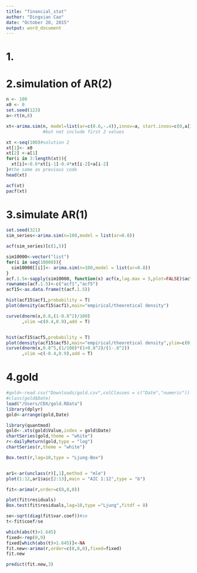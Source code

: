 ```yaml
---
title: "financial_stat"
author: "Dingxian Cao"
date: "October 20, 2015"
output: word_document
---
```

# 1.


# 2.simulation of AR(2) 
```r
n <- 100
x0 <- 0
set.seed(123)
a<-rt(n,8)

xt<-arima.sim(n, model=list(ar=c(0.6,-.4)),innov=a, start.innov=c(0,a[1]), n.start=2)
              #but not include first 2 values

xt <-seq(100)#solution 2
xt[1]<- x0
xt[2] <-a[1]
for(i in 3:length(xt)){
  xt[i]<-0.6*xt[i-1]-0.4*xt[i-2]+a[i-2]
}#the same as previous code
head(xt)

acf(xt)
pacf(xt)
```

# 3.simulate AR(1) 
```r
set.seed(321)
sim_series<-arima.sim(n=100,model = list(ar=0.8))

acf(sim_series)[c(1,5)]

sim10000<-vector("list")
for(i in seq(10000)){
  sim10000[[i]]<- arima.sim(n=100,model = list(ar=0.8))
}
acf.1.5<-sapply(sim10000, function(x) acf(x,lag.max = 5,plot=FALSE)$acf[,,1][c(2,6)])
rownames(acf.1.5)<-c("acf1","acf5")
acf15<-as.data.frame(t(acf.1.5))

hist(acf15$acf1,probability = T)
plot(density(acf15$acf1),main="empirical/theoretical density")

curve(dnorm(x,0.8,(1-0.8^2)/100)
      ,xlim =c(0.4,0.9),add = T)


hist(acf15$acf5,probability = T)
plot(density(acf15$acf5),main="empirical/theoretical density",ylim=c(0,5) )
curve(dnorm(x,0.8^5,(1/100)*(1+0.8^2)/(1-.8^2))
      ,xlim =c(-0.4,0.9),add = T)
```


# 4.gold

```r
#gold<-read.csv("Downloads/gold.csv",colClasses = c("Date","numeric"))
#class(gold$Date)
load("/Users/CDX/gold.RData")
library(dplyr)
gold<-arrange(gold,Date)

library(quantmod)
gold<-.xts(gold$Value,index = gold$Date)
chartSeries(gold,theme = "white")
r<-dailyReturn(gold,type = "log")
chartSeries(r,theme = "white")

Box.test(r,lag=10,type = "Ljung-Box")


ar1<-ar(unclass(r)[,1],method = "mle")
plot(1:12,ar1$aic[2:13],main = "AIC 1:12",type = "b")

fit<-arima(r,order=c(8,0,0))

plot(fit$residuals)
Box.test(fit$residuals,lag=10,type ="Ljung",fitdf = 8)

se<-sqrt(diag(fit$var.coef))#se
t<-fit$coef/se

which(abs(t)>1.645)
fixed<-rep(0,9)
fixed[which(abs(t)>1.645)]<-NA 
fit.new<-arima(r,order=c(8,0,0),fixed=fixed)
fit.new

predict(fit.new,3)
```

